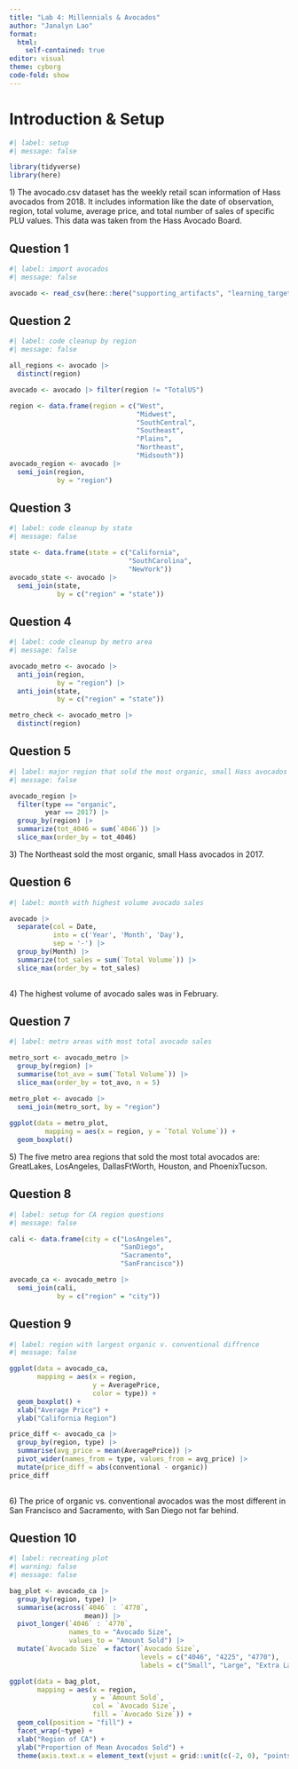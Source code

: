 ```yaml
---
title: "Lab 4: Millennials & Avocados"
author: "Janalyn Lao"
format: 
  html:
    self-contained: true
editor: visual
theme: cyborg
code-fold: show
---
```


# Introduction & Setup

```r
#| label: setup
#| message: false

library(tidyverse)
library(here)

```

1\) The avocado.csv dataset has the weekly retail scan information of Hass avocados from 2018. It includes information like the date of observation, region, total volume, average price, and total number of sales of specific PLU values. This data was taken from the Hass Avocado Board.

## Question 1

```r
#| label: import avocados
#| message: false

avocado <- read_csv(here::here("supporting_artifacts", "learning_targets", "avocado.csv"))

```

## Question 2

```r
#| label: code cleanup by region
#| message: false

all_regions <- avocado |> 
  distinct(region)

avocado <- avocado |> filter(region != "TotalUS")

region <- data.frame(region = c("West", 
                                "Midwest", 
                                "SouthCentral", 
                                "Southeast",
                                "Plains",
                                "Northeast",
                                "Midsouth"))
avocado_region <- avocado |> 
  semi_join(region, 
            by = "region")

```

## Question 3

```r
#| label: code cleanup by state
#| message: false

state <- data.frame(state = c("California",
                              "SouthCarolina",
                              "NewYork"))
avocado_state <- avocado |> 
  semi_join(state, 
            by = c("region" = "state"))


```

## Question 4

```r
#| label: code cleanup by metro area
#| message: false

avocado_metro <- avocado |> 
  anti_join(region, 
            by = "region") |> 
  anti_join(state, 
            by = c("region" = "state"))

metro_check <- avocado_metro |> 
  distinct(region)

```

## Question 5

```r
#| label: major region that sold the most organic, small Hass avocados in 2017
#| message: false

avocado_region |> 
  filter(type == "organic",
         year == 2017) |> 
  group_by(region) |> 
  summarize(tot_4046 = sum(`4046`)) |> 
  slice_max(order_by = tot_4046)

```

3\) The Northeast sold the most organic, small Hass avocados in 2017.

## Question 6

```r
#| label: month with highest volume avocado sales

avocado |> 
  separate(col = Date, 
           into = c('Year', 'Month', 'Day'), 
           sep = '-') |> 
  group_by(Month) |> 
  summarize(tot_sales = sum(`Total Volume`)) |> 
  slice_max(order_by = tot_sales)
  
```

4\) The highest volume of avocado sales was in February.

## Question 7

```r
#| label: metro areas with most total avocado sales

metro_sort <- avocado_metro |> 
  group_by(region) |> 
  summarise(tot_avo = sum(`Total Volume`)) |> 
  slice_max(order_by = tot_avo, n = 5)

metro_plot <- avocado |> 
  semi_join(metro_sort, by = "region")
  
ggplot(data = metro_plot,
         mapping = aes(x = region, y = `Total Volume`)) +
  geom_boxplot()

```

5\) The five metro area regions that sold the most total avocados are: GreatLakes, LosAngeles, DallasFtWorth, Houston, and PhoenixTucson.

## Question 8

```r
#| label: setup for CA region questions
#| message: false

cali <- data.frame(city = c("LosAngeles",
                            "SanDiego",
                            "Sacramento",
                            "SanFrancisco"))

avocado_ca <- avocado_metro |> 
  semi_join(cali, 
            by = c("region" = "city"))

```

## Question 9

```r
#| label: region with largest organic v. conventional diffrence
#| message: false

ggplot(data = avocado_ca,
       mapping = aes(x = region, 
                     y = AveragePrice,
                     color = type)) + 
  geom_boxplot() + 
  xlab("Average Price") + 
  ylab("California Region")

price_diff <- avocado_ca |> 
  group_by(region, type) |> 
  summarise(avg_price = mean(AveragePrice)) |> 
  pivot_wider(names_from = type, values_from = avg_price) |> 
  mutate(price_diff = abs(conventional - organic))
price_diff
  
```

6\) The price of organic vs. conventional avocados was the most different in San Francisco and Sacramento, with San Diego not far behind.

## Question 10

```r
#| label: recreating plot
#| warning: false
#| message: false

bag_plot <- avocado_ca |> 
  group_by(region, type) |> 
  summarise(across(`4046` : `4770`,
                   mean)) |> 
  pivot_longer(`4046` : `4770`, 
               names_to = "Avocado Size", 
               values_to = "Amount Sold") |> 
  mutate(`Avocado Size` = factor(`Avocado Size`,
                                 levels = c("4046", "4225", "4770"),
                                 labels = c("Small", "Large", "Extra Large")))

ggplot(data = bag_plot,
       mapping = aes(x = region, 
                     y = `Amount Sold`, 
                     col = `Avocado Size`, 
                     fill = `Avocado Size`)) +
  geom_col(position = "fill") +
  facet_wrap(~type) +
  xlab("Region of CA") + 
  ylab("Proportion of Mean Avocados Sold") + 
  theme(axis.text.x = element_text(vjust = grid::unit(c(-2, 0), "points")))
  
```
